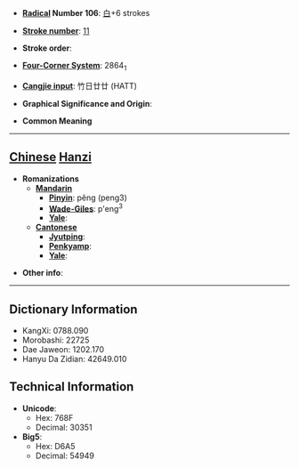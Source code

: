 * '''[[Wiktionary:Chinese radical index| Radical]] Number 106''': [[Wiktionary:Chinese radical index 白|白]]+6 strokes

* '''[[Wiktionary:Chinese total strokes index|Stroke number]]''': [[Wiktionary:Chinese total strokes index 11|11]]

* '''Stroke order''': 

* '''[[Wiktionary:Chinese four corner index|Four-Corner System]]''': 2864<sub>1</sub>

* '''[[Wiktionary:Chinese Cangjie index|Cangjie input]]''': 竹日廿廿 (HATT)

* '''Graphical Significance and Origin''': 

* '''Common Meaning'''

----

== [[Chinese]] [[Hanzi]] ==

* '''Romanizations'''
** '''[[Mandarin]]'''
*** '''[[Pinyin]]''': pěng (peng3)
*** '''[[Wade-Giles]]''': p'eng<sup>3</sup>
*** '''[[Yale]]''': 
** '''[[Cantonese]]'''
*** '''[[Jyutping]]''':
*** '''[[Penkyamp]]''': 
*** '''[[Yale]]''': 

* '''Other info''': 

----

== Dictionary Information ==

* KangXi: 0788.090
* Morobashi: 22725
* Dae Jaweon: 1202.170
* Hanyu Da Zidian: 42649.010

== Technical Information ==

* '''Unicode''':
** Hex: 768F
** Decimal: 30351
* '''Big5''':
** Hex: D6A5
** Decimal: 54949
